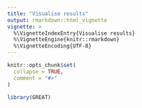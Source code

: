 ```yaml
---
title: "Visualise results"
output: rmarkdown::html_vignette
vignette: >
  %\VignetteIndexEntry{Visualise results}
  %\VignetteEngine{knitr::rmarkdown}
  %\VignetteEncoding{UTF-8}
---
```


```r
knitr::opts_chunk$set(
  collapse = TRUE,
  comment = "#>"
)
```


```r
library(GREAT)
```
